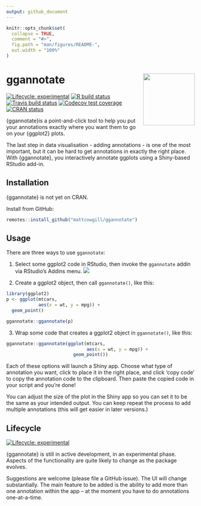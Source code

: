 ```yaml
---
output: github_document
---
```


<!-- README.md is generated from README.Rmd. Please edit that file -->

```r
knitr::opts_chunk$set(
  collapse = TRUE,
  comment = "#>",
  fig.path = "man/figures/README-",
  out.width = "100%"
)
```

# ggannotate <img src='man/figures/ggannotate_hex.png' align='right' height='138.5'/>

<!-- badges: start -->
[![Lifecycle: experimental](https://img.shields.io/badge/lifecycle-experimental-orange.svg)](https://www.tidyverse.org/lifecycle/#experimental)
[![R build status](https://github.com/mattcowgill/ggannotate/workflows/R-CMD-check/badge.svg)](https://github.com/mattcowgill/ggannotate/actions)
[![Travis build status](https://travis-ci.com/mattcowgill/ggannotate.svg?branch=master)](https://travis-ci.com/mattcowgill/ggannotate)
[![Codecov test coverage](https://codecov.io/gh/mattcowgill/ggannotate/branch/master/graph/badge.svg)](https://codecov.io/gh/mattcowgill/ggannotate?branch=master)
[![CRAN status](https://www.r-pkg.org/badges/version/ggannotate)](https://CRAN.R-project.org/package=ggannotate)
<!-- badges: end -->

{ggannotate}is a point-and-click tool to help you put your annotations exactly where you want them to go on your {ggplot2} plots. 

The last step in data visualisation - adding annotations - is one of the most important, but it can be hard to get annotations in exactly the right place. With {ggannotate}, you interactively annotate ggplots using a Shiny-based RStudio add-in.

## Installation

{ggannotate} is not yet on CRAN.

Install from GitHub:

```r
remotes::install_github("mattcowgill/ggannotate")
```

## Usage

There are three ways to use `ggannotate`: 

1. Select some ggplot2 code in RStudio, then invoke the `ggannotate` addin via RStudio's Addins menu.
![](https://github.com/MattCowgill/ggannotate/blob/dev/man/figures/ggannotate_example.gif?raw=true)

2. Create a ggplot2 object, then call `ggannotate()`, like this:
```r
library(ggplot2)
p <- ggplot(mtcars, 
            aes(x = wt, y = mpg)) + 
  geom_point() 

ggannotate::ggannotate(p)
```

3. Wrap some code that creates a ggplot2 object in `ggannotate()`, like this:

```r
ggannotate::ggannotate(ggplot(mtcars, 
                              aes(x = wt, y = mpg)) + 
                         geom_point())
```

Each of these options will launch a Shiny app. Choose what type of annotation you want, click to place it in the right place, and click 'copy code' to copy the annotation code to the clipboard. Then paste the copied code in your script and you're done!

You can adjust the size of the plot in the Shiny app so you can set it to be the same as your intended output. You can keep repeat the process to add multiple annotations (this will get easier in later versions.)



## Lifecycle
[![Lifecycle: experimental](https://img.shields.io/badge/lifecycle-experimental-orange.svg)](https://www.tidyverse.org/lifecycle/#experimental)

{ggannotate} is still in active development, in an experimental phase. Aspects of the functionality are quite likely to change as the package evolves.

Suggestions are welcome (please file a GitHub issue). The UI will change substantially. The main feature to be added is the ability to add more than one annotation within the app -- at the moment you have to do annotations one-at-a-time.
